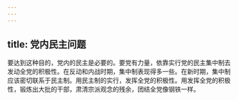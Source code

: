 ```yaml
---
---
---
```

title: 党内民主问题
---




要达到这种目的，党内的民主是必要的。要党有力量，依靠实行党的民主集中制去发动全党的积极性。在反动和内战时期，集中制表现得多一些。在新时期，集中制应该密切联系于民主制。用民主制的实行，发挥全党的积极性。用发挥全党的积极性，锻炼出大批的干部，肃清宗派观念的残余，团结全党像钢铁一样。
